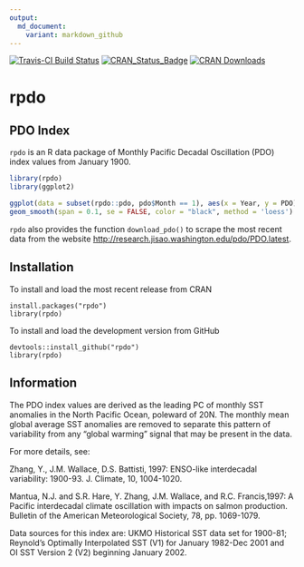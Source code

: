 ```yaml
---
output:
  md_document:
    variant: markdown_github
---
```


<!-- README.md is generated from README.Rmd. Please edit that file -->

[![Travis-CI Build Status](https://travis-ci.org/poissonconsulting/rpdo.svg?branch=master)](https://travis-ci.org/poissonconsulting/rpdo)
[![CRAN_Status_Badge](http://www.r-pkg.org/badges/version/rpdo)](https://cran.r-project.org/package=rpdo)
[![CRAN Downloads](http://cranlogs.r-pkg.org/badges/grand-total/rpdo)]( https://CRAN.R-project.org/package=rpdo)

# rpdo

## PDO Index

`rpdo` is an R data package of Monthly Pacific Decadal Oscillation (PDO) index 
values from January 1900.

```r
library(rpdo)
library(ggplot2)

ggplot(data = subset(rpdo::pdo, pdo$Month == 1), aes(x = Year, y = PDO)) + 
geom_smooth(span = 0.1, se = FALSE, color = "black", method = 'loess') + geom_point() + ylab("January PDO Index")
```

`rpdo` also provides the function `download_pdo()` to scrape the most recent 
data from the website <http://research.jisao.washington.edu/pdo/PDO.latest>.

## Installation

To install and load the most recent release from CRAN
```
install.packages("rpdo")
library(rpdo)
```

To install and load the development version from GitHub
```
devtools::install_github("rpdo")
library(rpdo)
```

## Information

The PDO index values are derived as the leading PC of monthly SST anomalies in the North Pacific Ocean, poleward of 20N. 
The monthly mean global average SST anomalies are removed to separate this pattern of variability from any "global warming" signal that may be present in the data.

For more details, see:

Zhang, Y., J.M. Wallace, D.S. Battisti, 1997: ENSO-like interdecadal variability: 1900-93. J. Climate, 10, 1004-1020.

Mantua, N.J. and S.R. Hare, Y. Zhang, J.M. Wallace, and R.C. Francis,1997: A Pacific interdecadal climate oscillation with impacts on salmon production. Bulletin of the American Meteorological Society, 78, pp. 1069-1079.

Data sources for this index are: UKMO Historical SST data set for 1900-81;
Reynold's Optimally Interpolated SST (V1) for January 1982-Dec 2001 and 
OI SST Version 2 (V2) beginning January 2002.
